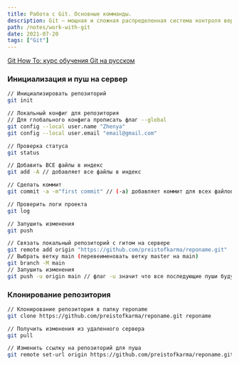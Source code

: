 ```yaml
---
title: Работа с Git. Основные комманды.
description: Git — мощная и сложная распределенная система контроля версий.
path: /notes/work-with-git
date: 2021-07-20
tags: ["Git"]
---
```


[Git How To: курс обучения Git на русском](https://githowto.com/ru)

### Инициализация и пуш на сервер

```bash
// Инициализировать репозиторий
git init

// Локальный конфиг для репозитория
// Для глобального конфига прописать флаг --global
git config --local user.name "Zhenya"
git config --local user.email "email@gmail.com"

// Проверка статуса
git status

// Добавить ВСЕ файлы в индекс
git add -A // добавляет все файлы в индекс

// Сделать коммит
git commit -a -m"first commit" // (-a) добавляет коммит для всех файлов

// Проверить логи проекта
git log

// Запушить изменения
git push

// Связать локальный репозиторий с гитом на сервере
git remote add origin "https://github.com/preistofkarma/reponame.git"
// Выбрать ветку main (перевеименовать ветку master на main)
git branch -M main
// Запушить изменения 
git push -u origin main // флаг -u значит что все последующие пуши будут отпралятся в main
```

### Клонирование репозитория

```bash
// Клонирование репозитория в папку reponame
git clone https://github.com/preistofkarma/reponame.git reponame

// Получить изменения из удаленного сервера
git pull

// Изменить ссылку на репозиторий для пуша
git remote set-url origin https://github.com/preistofkarma/reponame.git
```